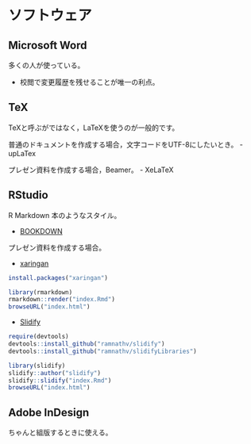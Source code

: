 # ソフトウェア {#software}

## Microsoft Word

多くの人が使っている。

- 校閲で変更履歴を残せることが唯一の利点。


## TeX

TeXと呼ぶがではなく，LaTeXを使うのが一般的です。

普通のドキュメントを作成する場合，文字コードをUTF-8にしたいとき。
- upLaTex

プレゼン資料を作成する場合，Beamer。
- XeLaTeX


## RStudio

R Markdown
本のようなスタイル。

- [BOOKDOWN](https://bookdown.org)

プレゼン資料を作成する場合。

- [xaringan](https://github.com/yihui/xaringan)

```r
install.packages("xaringan")

library(rmarkdown)
rmarkdown::render("index.Rmd")
browseURL("index.html")
```

- [Slidify](http://slidify.org)

```r
require(devtools)
devtools::install_github("ramnathv/slidify")
devtools::install_github("ramnathv/slidifyLibraries")

library(slidify)
slidify::author("slidify")
slidify::slidify("index.Rmd")
browseURL("index.html")
```


## Adobe InDesign

ちゃんと組版するときに使える。
